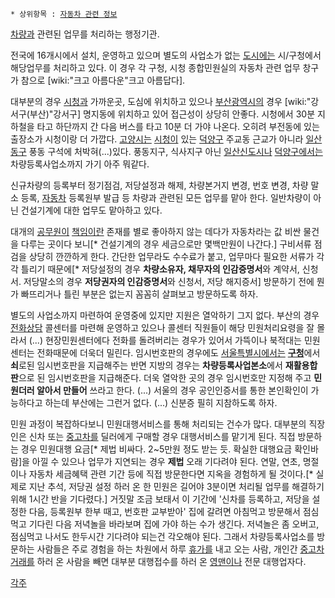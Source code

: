  * 상위항목 : [[자동차 관련 정보]]

{{{+1 車輛登錄事業所 / Automobil Registry Office }}}

[[차량]]과 관련된 업무를 처리하는 행정기관.

전국에 16개시에서 설치, 운영하고 있으며 별도의 사업소가 없는 [[도시]]에는 시/구청에서 해당업무를 처리하고 있다. 이 경우 각 구청, 시청 종합민원실의 자동차 관련 업무 창구가 참으로 [wiki:"크고 아름다운"크고 아름답다].

대부분의 경우 [[시청]]과 가까운곳, 도심에 위치하고 있으나 [[부산광역시]]의 경우 [wiki:"강서구(부산)"강서구] 명지동에 위치하고 있어 접근성이 상당히 안좋다. 시청에서 30분 지하철을 타고 하단까지 간 다음 버스를 타고 10분 더 가야 나온다. 오히려 부전동에 있는 출장소가 시청이랑 더 가깝다. [[고양시]]는 [[시청]]이 있는 [[덕양구]] 주교동 근교가 아니라 [[일산동구]] 풍동 구석에 처박혀(...)있다. 풍동지구, 식사지구 아닌 [[일산신도시]]나 [[덕양구]]에서는 차량등록사업소까지 가기 아주 뭐같다.

신규차량의 등록부터 정기점검, 저당설정과 해제, 차량본거지 변경, 번호 변경, 차량 말소 등록, [[자동차]] 등록원부 발급 등 차량과 관련된 모든 업무를 맡아 한다. 일반차량이 아닌 건설기계에 대한 업무도 맡아하고 있다.

대개의 [[공무원]]이 [[책임]]이란 존재를 별로 좋아하지 않는 데다가 자동차라는 값 비싼 물건을 다루는 곳이다 보니[* 건설기계의 경우 세금으로만 몇백만원이 나간다.] 구비서류 점검을 상당히 깐깐하게 한다. 간단한 업무라도 수수료가 붙고, 업무마다 필요한 서류가 각각 틀리기 때문에[* 저당설정의 경우 '''차량소유자, 채무자의 인감증명서'''와 계약서, 신청서. 저당말소의 경우 '''저당권자의 인감증명서'''와 신청서, 저당 해지증서] 방문하기 전에 뭔가 빠뜨리거나 틀린 부분은 없는지 꼼꼼히 살펴보고 방문하도록 하자.

별도의 사업소까지 마련하여 운영중에 있지만 지원은 열악하기 그지 없다. 부산의 경우 [[전화]]상담 콜센터를 마련해 운영하고 있으나 콜센터 직원들이 해당 민원처리요령을 잘 몰라서 (...) 현장민원센터에다 전화를 돌려버리는 경우가 있어서 가뜩이나 북적대는 민원센터는 전화때문에 더욱더 밀린다. 임시번호판의 경우에도 [[서울특별시]]에서는 '''[[구청]]'''에서 '''쇠'''로된 임시번호판을 지급해주는 반면 지방의 경우는 '''차량등록사업본소'''에서 '''재활용합판'''으로 된 임시번호판을 지급해준다. 더욱 열악한 곳의 경우 임시번호만 지정해 주고 '''민원더러 알아서 만들어''' 쓰라고 한다. (...) 서울의 경우 공인인증서를 통한 본인확인이 가능하다고 하는데 부산에는 그런거 없다. (...) 신분증 필히 지참하도록 하자.

민원 과정이 복잡하다보니 민원대행서비스를 통해 처리되는 건수가 많다. 대부분의 직장인은 신차 또는 [[중고차]]를 딜러에게 구매할 경우 대행서비스를 맡기게 된다. 직접 방문하는 경우 민원대행 요금[* 제법 비싸다. 2~5만원 정도 받는 듯. 확실한 대행요금 확인바람]을 아낄 수 있으나 업무가 지연되는 경우 '''제법''' 오래 기다려야 된다. 연말, 연초, 명절이나 자동차 세금혜택 관련 기간 등에 직접 방문한다면 지옥을 경험하게 될 것이다.[* 실제로 지난 추석, 저당권 설정 하러 온 한 민원은 길어야 3분이면 처리될 업무를 해결하기 위해 1시간 반을 기다렸다.] 거짓말 조금 보태서 이 기간에 '신차를 등록하고, 저당을 설정한 다음, 등록원부 한부 때고, 번호판 교부받아' 집에 갈려면 아침먹고 방문해서 점심먹고 기다린 다음 저녁놀을 바라보며 집에 가야 하는 수가 생긴다. 저녁놀은 좀 오버고, 점심먹고 나서도 한두시간 기다려야 되는건 각오해야 된다. 그래서 차량등록사업소를 방문하는 사람들은 주로 경험을 하는 차원에서 하루 [[휴가]]를 내고 오는 사람, 개인간 [[중고차]]거래를 하러 온 사람을 빼면 대부분 대행접수를 하러 온 [[영맨]]이나 전문 대행업자다.

[[각주]]
